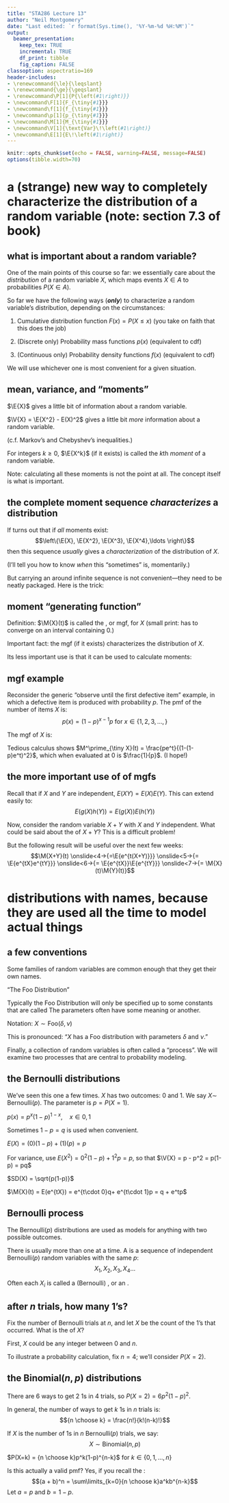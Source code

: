 ```yaml
---
title: "STA286 Lecture 13"
author: "Neil Montgomery"
date: "Last edited: `r format(Sys.time(), '%Y-%m-%d %H:%M')`"
output: 
  beamer_presentation:
    keep_tex: TRUE
    incremental: TRUE
    df_print: tibble
    fig_caption: FALSE
classoption: aspectratio=169
header-includes:
- \renewcommand{\le}{\leqslant}
- \renewcommand{\ge}{\geqslant}
- \renewcommand\P[1]{P{\left(#1\right)}}
- \newcommand\F[1]{F_{\tiny{#1}}}
- \newcommand\f[1]{f_{\tiny{#1}}}
- \newcommand\p[1]{p_{\tiny{#1}}}
- \newcommand\M[1]{M_{\tiny{#1}}}
- \newcommand\V[1]{\text{Var}\!\left(#1\right)}
- \newcommand\E[1]{E\!\left(#1\right)}
---
```


```r
knitr::opts_chunk$set(echo = FALSE, warning=FALSE, message=FALSE)
options(tibble.width=70)
```

# a (strange) new way to completely characterize the distribution of a random variable (note: section 7.3 of book)

## what is important about a random variable?

One of the main points of this course so far: we essentially care about the *distribution* of a random variable $X$, which maps events $X\in A$ to probabilities $P(X\in A).$

So far we have the following ways (***only***) to characterize a random variable's distribution, depending on the circumstances:

1. Cumulative distribution function $F(x) = P(X \le x)$ (you take on faith that this does the job)

2. (Discrete only) Probability mass functions $p(x)$ (equivalent to cdf)

3. (Continuous only) Probability density functions $f(x)$ (equivalent to cdf)


\pause We will use whichever one is most convenient for a given situation.

## mean, variance, and "moments" 

$\E{X}$ gives a little bit of information about a random variable. 

\pause $\V{X} = \E{X^2} - E(X)^2$ gives a little bit *more* information about a random variable. 

(c.f. Markov's and Chebyshev's inequalities.)

\pause \textbf{Definition:} For integers $k\ge 0$, $\E{X^k}$ (if it exists) is called the $k$th *moment* of a random variable.

Note: calculating all these moments is not the point at all. The concept itself is what is important.

## the complete moment sequence *characterizes* a distribution

If turns out that if *all* moments exist:
$$\left\{\E{X}, \E{X^2}, \E{X^3}, \E{X^4},\ldots \right\}$$
then this sequence *usually* gives a *characterization* of the distribution of $X.$

(I'll tell you how to know *when* this "sometimes" is, momentarily.)

\pause But carrying an around infinite sequence is not convenient---they need to be neatly packaged. Here is the trick:
\begin{align*}
\onslide<3->{\M{X}(t) &= 1 + \E{X}\frac{t}{1!} + \E{X^2}\frac{t^2}{2!} + \E{X^3}\frac{t^3}{3!} + \E{X^4}\frac{t^4}{4!}\cdots}\\
\onslide<4->{&= \E{1 + Xt + X^2\frac{t^2}{2!} + X^3\frac{t^3}{3!} + X^4\frac{t^4}{4!} + \cdots}\\}
\onslide<5->{&= \E{e^{tX}}}
\end{align*}

## moment "generating function"

Definition: $\M{X}(t)$ is called the \textit{moment generating function}, or mgf, for $X$ (small print: has to converge on an interval containing 0.)

\pause Important fact: the mgf (if it exists) characterizes the distribution of $X$. 

\pause Its less important use is that it can be used to calculate moments:
\begin{align*}
\onslide<4->{\left.\frac{d^r}{dt^r}\M{X}(t)\right|_{t=0}} \onslide<5->{&= \left[\int\limits_{-\infty}^{\infty} e^{tx}f(x)\,dx \right]_{t=0}\\}
\onslide<6->{&= \left.\int\limits_{-\infty}^{\infty} \frac{d^r}{dt^r} e^{tx}f(x)\,dx \right|_{t=0}\\}
\onslide<7->{&= \left.\int\limits_{-\infty}^{\infty} x^r e^{tx}f(x)\,dx \right|_{t=0} = \int\limits_{-\infty}^{\infty} x^r f(x)\,dx = \E{X^r}}
\end{align*}

## mgf example

Reconsider the generic "observe until the first defective item" example, in which a defective item is produced with probability $p$. The pmf of the number of items $X$ is:
$$p(x) = \left(1-p\right)^{x-1}p \text{ for } x \in \{1,2,3,\ldots,\}$$

\pause The mgf of $X$ is:
\begin{align*}
\M{X}(t)=\E{e^{tX}} &= \sum\limits_{x=1}^\infty e^{tx}(1-p)^{x-1}p\\
&= pe^t\sum\limits_{x=1}^\infty[e^t(1-p)]^{x-1}\\
&= \frac{pe^t}{1-(1-p)e^t}
\end{align*}

\pause Tedious calculus shows $M^\prime_{\tiny X}(t) = \frac{pe^t}{(1-(1-p)e^t)^2}$, which when evaluated at 0 is $\frac{1}{p}$. (I hope!)

## the more important use of of mgfs

Recall that if $X$ and $Y$ are independent, $E(XY)=E(X)E(Y)$. This can extend easily to:
$$E(g(X)h(Y)) = E(g(X))E(h(Y))$$

\pause Now, consider the random variable $X+Y$ with $X$ and $Y$ independent. What could be said about the \textit{distribution} of $X+Y$? This is a difficult problem!

\pause But the following result will be useful over the next few weeks:
$$\M{X+Y}(t) \onslide<4->{=\E{e^{t(X+Y)}}} \onslide<5->{= \E{e^{tX}e^{tY}}} \onslide<6->{= \E{e^{tX}}\E{e^{tY}}} \onslide<7->{= \M{X}(t)\M{Y}(t)}$$

# distributions with names, because they are used all the time to model actual things

## a few conventions

Some families of random variables are common enough that they get their own names.

\pause "The Foo Distribution"

\pause Typically the Foo Distribution will only be specified up to some constants that are called \text{parameters.} The parameters often have some meaning or another.

\pause Notation: $X \sim \text{Foo}(\delta, \nu)$

\pause This is pronounced: "$X$ has a Foo distribution with parameters $\delta$ and $\nu$."

\pause Finally, a collection of random variables is often called a "process". We will examine two processes that are central to probability modeling.

## the Bernoulli distributions

We've seen this one a few times. $X$ has two outcomes: 0 and 1. We say $X\sim$ Bernoulli$(p)$. The parameter is $p = P(X=1)$.

\pause \textbf{pmf:} $p(x) = p^x(1-p)^{1-x}, \quad x\in{0,1}$

\pause Sometimes $1-p = q$ is used when convenient.

\pause $E(X) = (0)(1-p) + (1)(p) = p$

\pause For variance, use $E(X^2)=0^2(1-p)+1^2p = p$, so that $\V{X} = p - p^2 = p(1-p) = pq$

\pause $SD(X) = \sqrt{p(1-p)}$

\pause $\M{X}(t) = E(e^{tX}) = e^{t\cdot 0}q+ e^{t\cdot 1}p = q + e^tp$

## Bernoulli process

The Bernoulli$(p)$ distributions are used as models for anything with two possible outcomes.

\pause There is usually more than one at a time. A \textit{Bernoulli process} is a sequence of independent Bernoulli$(p)$ random variables with the same $p$:
$$X_1,X_2,X_3,X_4\ldots$$

Often each $X_i$ is called a (Bernoulli) \textit{trial}, or an \textit{experiment}.

## after $n$ trials, how many 1's?

Fix the number of Bernoulli trials at $n$, and let $X$ be the count of the 1's that occurred. What is the \textit{distribution} of $X$?

\pause First, $X$ could be any integer between 0 and $n$. 

\pause To illustrate a probability calculation, fix $n=4$; we'll consider $P(X=2)$.

\begin{table}[ht]
\centering
\begin{tabular}{cc}
Trial outcomes & Probability\\
\onslide<4->{1 1 0 0 & $p^2(1-p)^2$}\\
\onslide<5->{1 0 1 0 & $p(1-p)p(1-p)$}\onslide<6->{$ = p^2(1-p)^2$}\\
\onslide<7->{1 0 0 1 & $p^2(1-p)^2$\\
0 1 1 0 & $p^2(1-p)^2$\\
0 1 0 1 & $p^2(1-p)^2$\\
0 0 1 1 & $p^2(1-p)^2$}
\end{tabular}
\end{table}

## the Binomial$(n,p)$ distributions

There are 6 ways to get 2 1s in 4 trials, so $P(X=2)=6p^2(1-p)^2$.

\pause In general, the number of ways to get $k$ 1s in $n$ trials is:
$${n \choose k} = \frac{n!}{k!(n-k)!}$$

\pause If $X$ is the number of 1s in $n$ Bernoulli$(p)$ trials, we say:
$$X \sim \text{Binomial}(n,p)$$

\pause \textbf{pmf:} $P(X=k) = {n \choose k}p^k(1-p)^{n-k}$ for $k \in \{0,1,\ldots,n\}$

\pause Is this actually a valid pmf? Yes, if you recall the \textit{Binomial theorem}:
$$(a + b)^n = \sum\limits_{k=0}{n \choose k}a^kb^{n-k}$$
Let $a=p$ and $b=1-p$.


